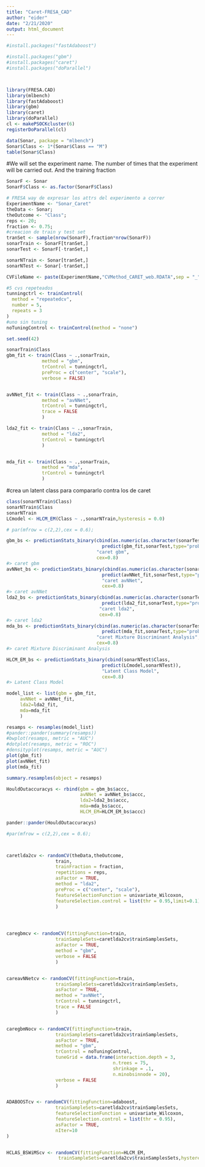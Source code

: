 ```yaml
---
title: "Caret-FRESA_CAD"
author: "eider"
date: "2/21/2020"
output: html_document
---
```


```r
#install.packages("fastAdaboost")

#install.packages("gbm")
#install.packages("caret")
#install.packages("doParallel")



library(FRESA.CAD)
library(mlbench)
library(fastAdaboost)
library(gbm)
library(caret)
library(doParallel)
cl <- makePSOCKcluster(6)
registerDoParallel(cl)

```


```r
data(Sonar, package = "mlbench")
Sonar$Class <- 1*(Sonar$Class == "M")
table(Sonar$Class)

```

#We will set the experiment name. The number of times that the experiment will be carried out. And the training fraction
```r
SonarF <- Sonar
SonarF$Class <- as.factor(SonarF$Class)

# FRESA way de expresar los attrs del experimento a correr
ExperimentName <- "Sonar_Caret"
theData <- Sonar;
theOutcome <- "Class";
reps <- 20;
fraction <- 0.75;
#creacion de train y test set
tranSet <- sample(nrow(SonarF),fraction*nrow(SonarF))
sonarTrain <- SonarF[tranSet,]
sonarTest <- SonarF[-tranSet,]

sonarNTrain <- Sonar[tranSet,]
sonarNTest <- Sonar[-tranSet,]

CVFileName <- paste(ExperimentName,"CVMethod_CARET_web.RDATA",sep = "_")

```



```r
#5 cvs repeteados
tunningctrl <- trainControl(
  method = "repeatedcv", 
  number = 5,
  repeats = 3
)
#uno sin tuning
noTuningControl <- trainControl(method = "none")
```


```r
set.seed(42)

sonarTrain$Class
gbm_fit <- train(Class ~ .,sonarTrain, 
             method = "gbm",  
             trControl = tunningctrl,
             preProc = c("center", "scale"),
             verbose = FALSE)


avNNet_fit <- train(Class ~ .,sonarTrain, 
             method = "avNNet",
             trControl = tunningctrl,
             trace = FALSE
             )

lda2_fit <- train(Class ~ .,sonarTrain, 
             method = "lda2",
             trControl = tunningctrl
             )


mda_fit <- train(Class ~ .,sonarTrain, 
             method = "mda",
             trControl = tunningctrl
             )


```

#crea un latent class para compararlo contra los de caret
```r

class(sonarNTrain$Class)	
sonarNTrain$Class
sonarNTrain
LCmodel <- HLCM_EM(Class ~ .,sonarNTrain,hysteresis = 0.0)

```



```r
# par(mfrow = c(2,2),cex = 0.6);

gbm_bs <- predictionStats_binary(cbind(as.numeric(as.character(sonarTest$Class)),
                                   predict(gbm_fit,sonarTest,type="prob")[,"1"]),
                                 "caret gbm",
                                 cex=0.8)
#> caret gbm
avNNet_bs <- predictionStats_binary(cbind(as.numeric(as.character(sonarTest$Class)),
                                   predict(avNNet_fit,sonarTest,type="prob")[,"1"]),
                                   "caret avNNet",
                                   cex=0.8)
#> caret avNNet
lda2_bs <- predictionStats_binary(cbind(as.numeric(as.character(sonarTest$Class)),
                                   predict(lda2_fit,sonarTest,type="prob")[,"1"]),
                                  "caret lda2",
                                  cex=0.8)
#> caret lda2
mda_bs <- predictionStats_binary(cbind(as.numeric(as.character(sonarTest$Class)),
                                   predict(mda_fit,sonarTest,type="prob")[,"1"]),
                                 "caret Mixture Discriminant Analysis",
                                 cex=0.8)
#> caret Mixture Discriminant Analysis

```


```r
HLCM_EM_bs <- predictionStats_binary(cbind(sonarNTest$Class,
                                   predict(LCmodel,sonarNTest)),
                                   "Latent Class Model",
                                   cex=0.8)
#> Latent Class Model
```


```r
model_list <- list(gbm = gbm_fit, 
     avNNet = avNNet_fit,
     lda2=lda2_fit,
     mda=mda_fit
     )

resamps <- resamples(model_list)
#pander::pander(summary(resamps))
#bwplot(resamps, metric = "AUC")
#dotplot(resamps, metric = "ROC")
#densityplot(resamps, metric = "AUC")
plot(gbm_fit)
plot(avNNet_fit)
plot(mda_fit)

summary.resamples(object = resamps)
```




```r
HouldOutaccuracys <- rbind(gbm = gbm_bs$accc, 
                           avNNet = avNNet_bs$accc,
                           lda2=lda2_bs$accc,
                           mda=mda_bs$accc,
                           HLCM_EM=HLCM_EM_bs$accc)

pander::pander(HouldOutaccuracys)
```

```r
#par(mfrow = c(2,2),cex = 0.6);



caretlda2cv <- randomCV(theData,theOutcome,
                  train,
                  trainFraction = fraction,
                  repetitions = reps,
                  asFactor = TRUE,  
                  method = "lda2",
                  preProc = c("center", "scale"),
                  featureSelectionFunction = univariate_Wilcoxon,
                  featureSelection.control = list(thr = 0.95,limit=0.1)
                  )




caregbmcv <- randomCV(fittingFunction=train,
                  trainSampleSets=caretlda2cv$trainSamplesSets,
                  asFactor = TRUE,
                  method = "gbm",
                  verbose = FALSE
                  )


careavNNetcv <- randomCV(fittingFunction=train,
                  trainSampleSets=caretlda2cv$trainSamplesSets,
                  asFactor = TRUE,
                  method = "avNNet",
                  trControl = tunningctrl,
                  trace = FALSE
                  )


caregbmNocv <- randomCV(fittingFunction=train,
                  trainSampleSets=caretlda2cv$trainSamplesSets,
                  asFactor = TRUE,
                  method = "gbm",
                  trControl = noTuningControl,
                  tuneGrid = data.frame(interaction.depth = 3,
                                       n.trees = 75,
                                       shrinkage = .1,
                                       n.minobsinnode = 20),
                  verbose = FALSE
                  )


ADABOOSTcv <- randomCV(fittingFunction=adaboost,
                  trainSampleSets=caretlda2cv$trainSamplesSets,
                  featureSelectionFunction = univariate_Wilcoxon,
                  featureSelection.control = list(thr = 0.95),
                  asFactor = TRUE,
                  nIter=10
)


HCLAS_BSWiMScv <- randomCV(fittingFunction=HLCM_EM,
                   trainSampleSets=caretlda2cv$trainSamplesSets,hysteresis = 0.10)



```


















